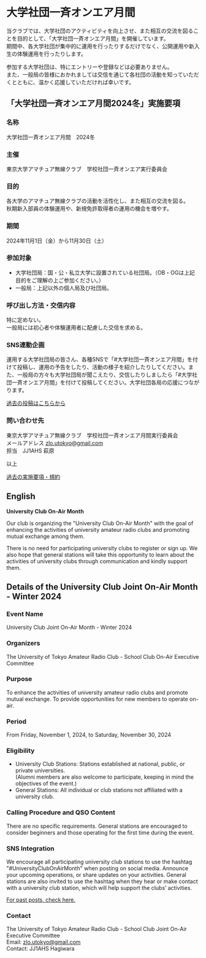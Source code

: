 # 大学社団一斉オンエア月間

当クラブでは、大学社団のアクティビティを向上させ、また相互の交流を図ることを目的として、「大学社団一斉オンエア月間」を開催しています。  
期間中、各大学社団が集中的に運用を行ったりするだけでなく、公開運用や新入生の体験運用を行ったりします。

参加する大学社団は、特にエントリーや登録などは必要ありません。  
また、一般局の皆様におかれましては交信を通じて各社団の活動を知っていただくとともに、温かく応援していただければ幸いです。

## 「大学社団一斉オンエア月間2024冬」実施要項

### 名称

大学社団一斉オンエア月間　2024冬

### 主催

東京大学アマチュア無線クラブ　学校社団一斉オンエア実行委員会

### 目的

各大学のアマチュア無線クラブの活動を活性化し、また相互の交流を図る。  
秋期新入部員の体験運用や、新規免許取得者の運用の機会を増やす。

### 期間

2024年11月1日（金）から11月30日（土）

### 参加対象

- 大学社団局：国・公・私立大学に設置されている社団局。（OB・OGは上記目的をご理解の上ご参加ください。）
- 一般局：上記以外の個人局及び社団局。

### 呼び出し方法・交信内容

特に定めない。  
一般局には初心者や体験運用者に配慮した交信を求める。

### SNS連動企画

運用する大学社団局の皆さん、各種SNSで「#大学社団一斉オンエア月間」を付けて投稿し、運用の予告をしたり、活動の様子を紹介したりしてください。また、一般局の方々も大学社団局が聞こえたり、交信したりしましたら「#大学社団一斉オンエア月間」を付けて投稿してください。大学社団各局の応援につながります。

[過去の投稿はこちらから](https://x.com/hashtag/%E5%A4%A7%E5%AD%A6%E7%A4%BE%E5%9B%A3%E4%B8%80%E6%96%89%E3%82%AA%E3%83%B3%E3%82%A8%E3%82%A2%E6%9C%88%E9%96%93)

### 問い合わせ先

東京大学アマチュア無線クラブ　学校社団一斉オンエア月間実行委員会  
メールアドレス zlo.utokyo@gmail.com  
担当　JJ1AHS 萩原

以上

[過去の実施要項・規約](/univ_onair_together)

## English

**University Club On-Air Month**

Our club is organizing the "University Club On-Air Month" with the goal of enhancing the activities of university amateur radio clubs and promoting mutual exchange among them.

There is no need for participating university clubs to register or sign up. We also hope that general stations will take this opportunity to learn about the activities of university clubs through communication and kindly support them.

## Details of the University Club Joint On-Air Month - Winter 2024

### Event Name

University Club Joint On-Air Month - Winter 2024

### Organizers

The University of Tokyo Amateur Radio Club - School Club On-Air Executive Committee

### Purpose

To enhance the activities of university amateur radio clubs and promote mutual exchange.
To provide opportunities for new members to operate on-air.

### Period

From Friday, November 1, 2024, to Saturday, November 30, 2024

### Eligibility

- University Club Stations: Stations established at national, public, or private universities.  
  (Alumni members are also welcome to participate, keeping in mind the objectives of the event.)
- General Stations: All individual or club stations not affiliated with a university club.

### Calling Procedure and QSO Content

There are no specific requirements.
General stations are encouraged to consider beginners and those operating for the first time during the event.

### SNS Integration

We encourage all participating university club stations to use the hashtag "#UniversityClubOnAirMonth" when posting on social media. Announce your upcoming operations, or share updates on your activities. General stations are also invited to use the hashtag when they hear or make contact with a university club station, which will help support the clubs’ activities.

[For past posts, check here.](https://x.com/hashtag/UniversityClubOnAirMonth)

### Contact

The University of Tokyo Amateur Radio Club - School Club Joint On-Air Executive Committee  
Email: zlo.utokyo@gmail.com  
Contact: JJ1AHS Hagiwara

